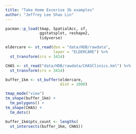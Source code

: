 ```yaml
---
title: "Take Home Excerise 3b examples"
author: "Jeffrey Lee Shao Lin"
---
```


```r
pacman::p_load(tmap, SpatialAcc, sf, 
               ggstatsplot, reshape2,
               tidyverse)

```

```r

eldercare <- st_read(dsn = "data/HDB/rawdata", 
                     layer = "ELDERCARE") %>% 
  st_transform(crs = 3414)

```

```r

CHAS <- st_read("data/HDB/rawdata/CHASClinics.kml") %>% 
  st_transform(crs = 3414)

```

```r

buffer_1km <- st_buffer(eldercare,
                        dist = 1000)
```

```r

tmap_mode("view")
tm_shape(buffer_1km) +
  tm_polygons() +
tm_shape(CHAS) +
  tm_dots()
```

```r

buffer_1km$pts_count <- lengths(
  st_intersects(buffer_1km, CHAS))
```
